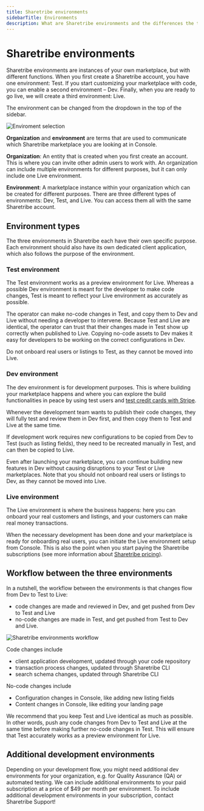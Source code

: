 ```yaml
---
title: Sharetribe environments
sidebarTitle: Environments
description: What are Sharetribe environments and the differences the three types have.
---
```



# Sharetribe environments

Sharetribe environments are instances of your own marketplace, but with
different functions. When you first create a Sharetribe account, you
have one environment: Test. If you start customizing your marketplace
with code, you can enable a second environment – Dev. Finally, when you
are ready to go live, we will create a third environment: Live.

The environment can be changed from the dropdown in the top of the
sidebar.

![Enviroment selection](./env-change.png)

<Callout type="info">

**Organization** and **environment** are terms that are used to
communicate which Sharetribe marketplace you are looking at in Console.

**Organization**: An entity that is created when you first create an
account. This is where you can invite other admin users to work with. An
organization can include multiple environments for different purposes,
but it can only include one Live environment.

**Environment**: A marketplace instance within your organization which
can be created for different purposes. There are three different types
of environments: Dev, Test, and Live. You can access them all with the
same Sharetribe account.

</Callout>

## Environment types

The three environments in Sharetribe each have their own specific
purpose. Each environment should also have its own dedicated client
application, which also follows the purpose of the environment.

### Test environment

The Test environment works as a preview environment for Live. Whereas a
possible Dev environment is meant for the developer to make code
changes, Test is meant to reflect your Live environment as accurately as
possible.

The operator can make no-code changes in Test, and copy them to Dev and
Live without needing a developer to intervene. Because Test and Live are
identical, the operator can trust that their changes made in Test show
up correctly when published to Live. Copying no-code assets to Dev makes
it easy for developers to be working on the correct configurations in
Dev.

<Callout type="warning">

Do not onboard real users or listings to Test, as they cannot be moved
into Live.

</Callout>

### Dev environment

The dev environment is for development purposes. This is where building
your marketplace happens and where you can explore the build
functionalities in peace by using test users and
[test credit cards with Stripe](/how-to/payments/set-up-and-use-stripe/).

Whenever the development team wants to publish their code changes, they
will fully test and review them in Dev first, and then copy them to Test
and Live at the same time.

If development work requires new configurations to be copied from Dev to
Test (such as listing fields), they need to be recreated manually in
Test, and can then be copied to Live.

Even after launching your marketplace, you can continue building new
features in Dev without causing disruptions to your Test or Live
marketplaces. Note that you should not onboard real users or listings to
Dev, as they cannot be moved into Live.

### Live environment

The Live environment is where the business happens: here you can onboard
your real customers and listings, and your customers can make real money
transactions.

When the necessary development has been done and your marketplace is
ready for onboarding real users, you can initiate the Live environment
setup from Console. This is also the point when you start paying the
Sharetribe subscriptions (see more information about
[Sharetribe pricing](https://www.sharetribe.com/pricing/)).

## Workflow between the three environments

In a nutshell, the workflow between the environments is that changes
flow from Dev to Test to Live:

- code changes are made and reviewed in Dev, and get pushed from Dev to
  Test and Live
- no-code changes are made in Test, and get pushed from Test to Dev and
  Live.

![Sharetribe environments workflow](./flex-environments.png)

Code changes include

- client application development, updated through your code repository
- transaction process changes, updated through Sharetribe CLI
- search schema changes, updated through Sharetribe CLI

No-code changes include

- Configuration changes in Console, like adding new listing fields
- Content changes in Console, like editing your landing page

We recommend that you keep Test and Live identical as much as possible.
In other words, push any code changes from Dev to Test and Live at the
same time before making further no-code changes in Test. This will
ensure that Test accurately works as a preview environment for Live.

## Additional development environments

Depending on your development flow, you might need additional dev
environments for your organization, e.g. for Quality Assurance (QA) or
automated testing. We can include additional environments to your paid
subscription at a price of $49 per month per environment. To include
additional development environments in your subscription, contact
Sharetribe Support!

